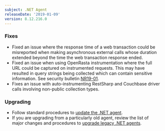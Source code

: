 ```yaml
---
subject: .NET Agent
releaseDate: '2019-01-09'
version: 8.12.216.0
---
```


### Fixes

* Fixed an issue where the response time of a web transaction could be misreported when making asynchronous external calls whose duration extended beyond the time the web transaction response ended.
* Fixed an issue when using OpenRasta instrumentation where the full URL could be captured on instrumented requests. This may have resulted in query strings being collected which can contain sensitive information. See security bulletin [NR19-01](https://docs.newrelic.com/docs/using-new-relic/new-relic-security/security-bulletins/security-bulletin-nr19-01).
* Fixes an issue with auto-instrumenting RestSharp and Couchbase driver calls involving non-public collection types.

### Upgrading

* Follow standard procedures to [update the .NET agent](/docs/agents/net-agent/installation-configuration/update-net-agent).
* If you are upgrading from a particularly old agent, review the list of major changes and procedures to [upgrade legacy .NET agents](/docs/agents/net-agent/troubleshooting/upgrade-legacy-net-agents).
